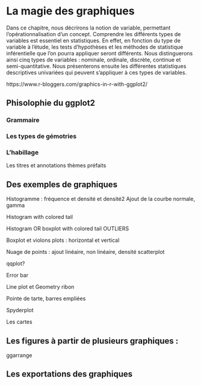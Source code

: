 # La  magie des graphiques

Dans ce chapitre, nous décrirons la notion de variable, permettant l’opérationnalisation d’un concept. Comprendre les différents types de variables est essentiel en statistiques. En effet, en fonction du type de variable à l'étude, les tests d’hypothèses et les méthodes de statistique inférentielle que l’on pourra appliquer seront différents. Nous distinguerons ainsi cinq types de variables : nominale, ordinale, discrète, continue et semi-quantitative. Nous présenterons ensuite les différentes statistiques descriptives univariées qui peuvent s’appliquer à ces types de variables.

https://www.r-bloggers.com/graphics-in-r-with-ggplot2/


## Phisolophie du ggplot2

### Grammaire

### Les types de gémotries

### L'habillage
Les titres et annotations
thèmes préfaits


## Des exemples de graphiques


Histogramme : fréquence et densité et densité2
Ajout de la courbe normale, gamma

Histogram with colored tail

Histogram OR boxplot with colored tail OUTLIERS


Boxplot et violons plots : horizontal et vertical

Nuage de points : ajout linéaire, non linéaire, densité scatterplot

qqplot?

Error bar

Line plot et Geometry ribon

Pointe de tarte, barres empliées

Spyderplot



::: {.bloc_aller_loin .bloc_aller_loin_png data-latex="{blocs/aller_loin}"}
Les cartes
:::

## Les figures à partir de plusieurs graphiques : 

ggarrange

## Les exportations des graphiques


